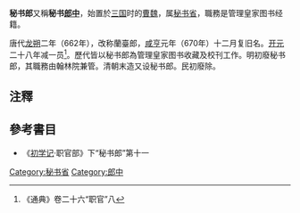 '''秘书郎'''又稱'''秘书[[郎中_(官职)|郎中]]'''，始置於[[三国|三国]]时的[[曹魏|曹魏]]，属[[秘书省|秘书省]]，職務是管理皇家图书经籍。

唐代[[龙朔|龙朔]]二年（662年），改称蘭臺郎，[[咸亨|咸亨]]元年（670年）十二月复旧名。[[开元|开元]]二十八年减一员<ref>《通典》卷二十六“职官”八</ref>。歷代皆以秘书郎為管理皇家图书收藏及校刊工作。明初廢秘书郎，其職務由翰林院兼管。清朝末造又设秘书郎。民初廢除。

==注釋==
{{reflist}}
==參考書目==
*《[[初学记|初学记]]·职官部》下“秘书郎”第十一

[[Category:秘书省|Category:秘书省]]
[[Category:郎中|Category:郎中]]